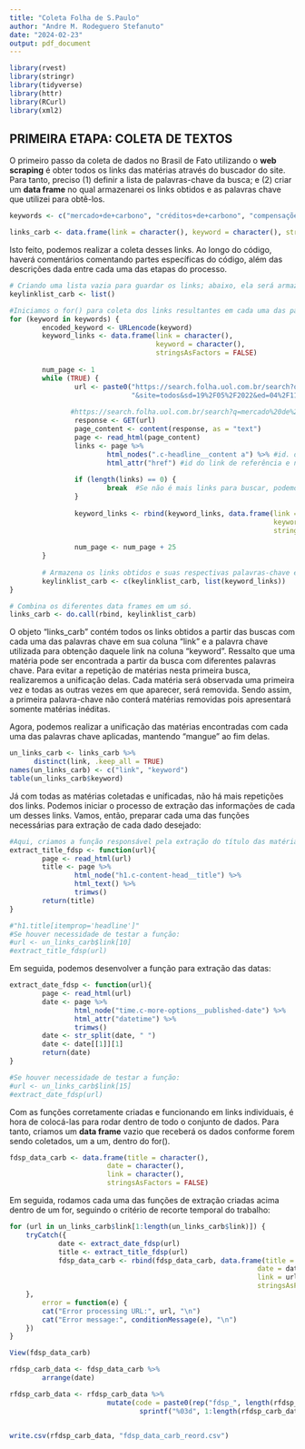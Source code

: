 ---
title: "Coleta Folha de S.Paulo"
author: "Andre M. Rodeguero Stefanuto"
date: "2024-02-23"
output: pdf_document
---

```{r}
library(rvest)
library(stringr)
library(tidyverse)
library(httr)
library(RCurl)
library(xml2)
```

## PRIMEIRA ETAPA: COLETA DE TEXTOS


O primeiro passo da coleta de dados no Brasil de Fato utilizando o __web scraping__ é obter todos os links das matérias através do buscador do site. Para tanto, preciso (1) definir a lista de palavras-chave da busca; e (2) criar um __data frame__ no qual armazenarei os links obtidos e as palavras chave que utilizei para obtê-los.

```{r}
keywords <- c("mercado+de+carbono", "créditos+de+carbono", "compensações+de+carbono", "comércio+de+carbono")

links_carb <- data.frame(link = character(), keyword = character(), stringsAsFactors = FALSE)
```

Isto feito, podemos realizar a coleta desses links. Ao longo do código, haverá comentários comentando partes específicas do código, além das descrições dada entre cada uma das etapas do processo.

```{r}
# Criando uma lista vazia para guardar os links; abaixo, ela será armazenada em um data frame
keylinklist_carb <- list()

#Iniciamos o for() para coleta dos links resultantes em cada uma das páginas de resultados;
for (keyword in keywords) {
        encoded_keyword <- URLencode(keyword)
        keyword_links <- data.frame(link = character(), 
                                    keyword = character(), 
                                    stringsAsFactors = FALSE)
        
        num_page <- 1
        while (TRUE) {
                url <- paste0("https://search.folha.uol.com.br/search?q=", encoded_keyword, 
                              "&site=todos&sd=19%2F05%2F2022&ed=04%2F11%2F2023&periodo=personalizado&sr=", num_page)
                
               #https://search.folha.uol.com.br/search?q=mercado%20de%20carbono&site=todos&sd=19%2F05%2F2022&ed=04%2F11%2F2023&periodo=personalizado&sr=51&results_count=701&search_time=0%2C821
                response <- GET(url)
                page_content <- content(response, as = "text")
                page <- read_html(page_content)
                links <- page %>%
                        html_nodes(".c-headline__content a") %>% #id. de links na página de busca
                        html_attr("href") #id do link de referência e não o título exibido
                
                if (length(links) == 0) {
                        break  #Se não é mais links para buscar, podemos encerrar o loop
                }
                
                keyword_links <- rbind(keyword_links, data.frame(link = links, 
                                                                 keyword = keyword, 
                                                                 stringsAsFactors = FALSE))
                
                num_page <- num_page + 25
        }
        
        # Armazena os links obtidos e suas respectivas palavras-chave em uma lista contendo os data frames das diferentes palavras
        keylinklist_carb <- c(keylinklist_carb, list(keyword_links))
}
```

```{r}
# Combina os diferentes data frames em um só.
links_carb <- do.call(rbind, keylinklist_carb)
```


O objeto "links_carb" contém todos os links obtidos a partir das buscas com cada uma das palavras chave em sua coluna "link" e a palavra chave utilizada para obtenção daquele link na coluna "keyword". Ressalto que uma matéria pode ser encontrada a partir da busca com diferentes palavras chave. Para evitar a repetição de matérias nesta primeira busca, realizaremos a unificação delas. Cada matéria será observada uma primeira vez e todas as outras vezes em que aparecer, será removida. Sendo assim, a primeira palavra-chave não conterá matérias removidas pois apresentará somente matérias inéditas. 

Agora, podemos realizar a unificação das matérias encontradas com cada uma das palavras chave aplicadas, mantendo "mangue" ao fim delas.

```{r}
un_links_carb <- links_carb %>% 
      distinct(link, .keep_all = TRUE)
names(un_links_carb) <- c("link", "keyword")
table(un_links_carb$keyword)
```


Já com todas as matérias coletadas e unificadas, não há mais repetições dos links. Podemos iniciar o processo de extração das informações de cada um desses links. Vamos, então, preparar cada uma das funções necessárias para extração de cada dado desejado:

```{r}
#Aqui, criamos a função responsável pela extração do título das matérias
extract_title_fdsp <- function(url){
        page <- read_html(url)
        title <- page %>% 
                html_node("h1.c-content-head__title") %>%
                html_text() %>%
                trimws()
        return(title)
}

#"h1.title[itemprop='headline']"
#Se houver necessidade de testar a função:
#url <- un_links_carb$link[10]
#extract_title_fdsp(url)
```

Em seguida, podemos desenvolver a função para extração das datas:

```{r}
extract_date_fdsp <- function(url){
        page <- read_html(url)
        date <- page %>% 
                html_node("time.c-more-options__published-date") %>%
                html_attr("datetime") %>% 
                trimws()
        date <- str_split(date, " ")
        date <- date[[1]][1]
        return(date)
}

#Se houver necessidade de testar a função:
#url <- un_links_carb$link[15]
#extract_date_fdsp(url)
```


Com as funções corretamente criadas e funcionando em links individuais, é hora de colocá-las para rodar dentro de todo o conjunto de dados. Para tanto, criamos um __data frame__ vazio que receberá os dados conforme forem sendo coletados, um a um, dentro do for().

```{r}
fdsp_data_carb <- data.frame(title = character(),
                        date = character(),
                        link = character(),
                        stringsAsFactors = FALSE)
```

Em seguida, rodamos cada uma das funções de extração criadas acima dentro de um for, seguindo o critério de recorte temporal do trabalho:

```{r}
for (url in un_links_carb$link[1:length(un_links_carb$link)]) {
    tryCatch({
            date <- extract_date_fdsp(url)
            title <- extract_title_fdsp(url)
            fdsp_data_carb <- rbind(fdsp_data_carb, data.frame(title = title,
                                                             date = date,
                                                             link = url,
                                                             stringsAsFactors = FALSE))
    },
        error = function(e) {
        cat("Error processing URL:", url, "\n")
        cat("Error message:", conditionMessage(e), "\n")
    })
}
```

```{r}
View(fdsp_data_carb)

rfdsp_carb_data <- fdsp_data_carb %>% 
        arrange(date)

rfdsp_carb_data <- rfdsp_carb_data %>% 
                        mutate(code = paste0(rep("fdsp_", length(rfdsp_carb_data$title)),
                                sprintf("%03d", 1:length(rfdsp_carb_data$title))))


write.csv(rfdsp_carb_data, "fdsp_data_carb_reord.csv")
```







